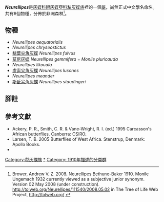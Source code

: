 {{Italic title}}
{{noteTA|G1=Butterfly}}
{{Automatic Taxobox
| taxon = Neurellipes
| authority = Bethune-Baker, 1910
| type_species = [[盧索尖角灰蝶|盧索尖角灰蝶]]<br />''Lycaenesthes lusones''
| type_species_authority = Hewitson, 1874
| subdivision_ranks = 物種
| subdivision = 共8種，詳閱正文。
| synonyms =
* 莫尼灰蝶屬 ''Monile'' <small>Ungemach, 1932</small>
}}

'''''Neurellipes'''''是[[灰蝶科|灰蝶科]][[眼灰蝶亞科|眼灰蝶亞科]][[犁灰蝶族|犁灰蝶族]]裡的一個[[屬|屬]]，尚無正式中文學名命名。共有8個物種，分佈於非洲森林<ref name=tol>Brower, Andrew V. Z. 2008. Neurellipes Bethune-Baker 1910. Monile Ungemach 1932 currently viewed as a subjective junior synonym. Version 02 May 2008 (under construction). http://tolweb.org/Neurellipes/111540/2008.05.02 {{Wayback|url=http://tolweb.org/Neurellipes/111540/2008.05.02 |date=20160603151946 }} in The Tree of Life Web Project, http://tolweb.org/ {{Wayback|url=http://tolweb.org/ |date=20110515100516 }} {{en}}</ref>。

== 物種 ==
* ''Neurellipes aequatorialis''
* ''Neurellipes chryseostictus''
* [[枯葉尖角灰蝶|枯葉尖角灰蝶]] ''Neurellipes fulvus''
* [[莫尼灰蝶|莫尼灰蝶]] ''Neurellipes gemmifera'' = ''Monile pluricauda''
* ''Neurellipes likouala''
* [[盧索尖角灰蝶|盧索尖角灰蝶]] ''Neurellipes lusones''
* ''Neurellipes meander''
* [[斯氐尖角灰蝶|斯氐尖角灰蝶]] ''Neurellipes staudingeri''
<!--
== 圖集 ==
<gallery>
</gallery>
-->
== 腳註 ==
{{reflist}}

== 參考文獻 ==
{{Commons category|Neurellipes}}
* Ackery, P. R., Smith, C. R. & Vane-Wright, R. I. (ed.) 1995 Carcasson's African butterflies. Canberra: CSIRO.
* Larsen, T. B. 2005 Butterflies of West Africa. Stenstrup, Denmark: Apollo Books.
* {{Cite book | author = 寿建新 周尧 李宇飞 | title = 世界蝴蝶分類名錄 | location = 中國 | publisher = 陝西科學技術出版社 | date = 2006-04-01 | ISBN = 9787536936768 | language= zh-hans }}

{{眼灰蝶亞科}}
{{Taxonbar}}
[[Category:犁灰蝶族|Category:犁灰蝶族]]
[[Category:Neurellipes|*]]
[[Category:_1910年描述的分类群|Category: 1910年描述的分类群]]